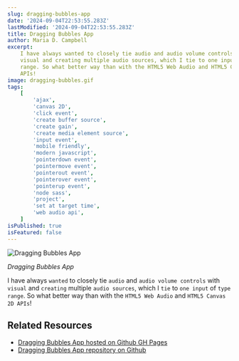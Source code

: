 ```yaml
---
slug: dragging-bubbles-app
date: '2024-09-04T22:53:55.283Z'
lastModified: '2024-09-04T22:53:55.283Z'
title: Dragging Bubbles App
author: Maria D. Campbell
excerpt:
    I have always wanted to closely tie audio and audio volume controls with
    visual and creating multiple audio sources, which I tie to one input of type
    range. So what better way than with the HTML5 Web Audio and HTML5 Canvas 2D
    APIs!
image: dragging-bubbles.gif
tags:
    [
        'ajax',
        'canvas 2D',
        'click event',
        'create buffer source',
        'create gain',
        'create media element source',
        'input event',
        'mobile friendly',
        'modern javascript',
        'pointerdown event',
        'pointermove event',
        'pointerout event',
        'pointerover event',
        'pointerup event',
        'node sass',
        'project',
        'set at target time',
        'web audio api',
    ]
isPublished: true
isFeatured: false
---
```


![Dragging Bubbles App](dragging-bubbles.gif)

_Dragging Bubbles App_

I have always `wanted` to closely tie `audio` and `audio volume controls` with
`visual` and `creating` multiple `audio sources`, which I `tie` to `one input`
of `type range`. So what better way than with the `HTML5 Web Audio` and
`HTML5 Canvas 2D APIs`!

## Related Resources

-   [Dragging Bubbles App hosted on Github GH Pages](https://interglobalmedia.github.io/dragging-bubbles/)
-   [Dragging Bubbles App repository on Github](https://github.com/interglobalmedia/dragging-bubbles)
